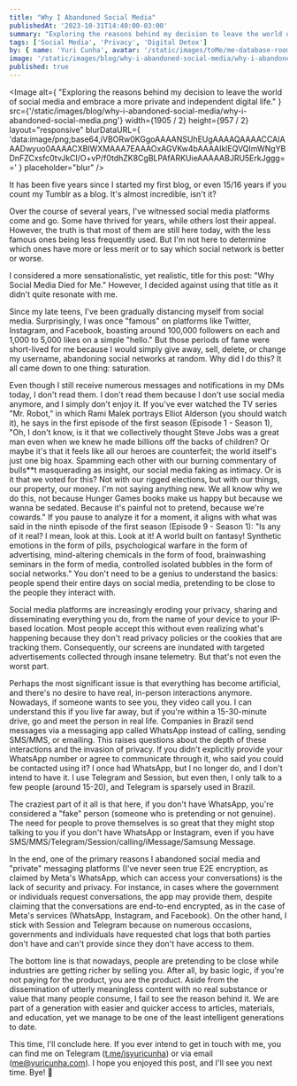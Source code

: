 ```yaml
---
title: "Why I Abandoned Social Media"
publishedAt: '2023-10-31T14:40:00-03:00'
summary: "Exploring the reasons behind my decision to leave the world of social media and embrace a more private and independent digital life."
tags: ['Social Media', 'Privacy', 'Digital Detox']
by: { name: 'Yuri Cunha', avatar: '/static/images/toMe/me-database-room.png' }
image: '/static/images/blog/why-i-abandoned-social-media/why-i-abandoned-social-media.png'
published: true
---
```


<Image
  alt={
    "Exploring the reasons behind my decision to leave the world of social media and embrace a more private and independent digital life."
  }
  src={'/static/images/blog/why-i-abandoned-social-media/why-i-abandoned-social-media.png'}
  width={1905 / 2}
  height={957 / 2}
  layout="responsive"
  blurDataURL={
    'data:image/png;base64,iVBORw0KGgoAAAANSUhEUgAAAAQAAAACCAIAAADwyuo0AAAACXBIWXMAAA7EAAAOxAGVKw4bAAAAIklEQVQImWNgYBDnFZCxsfc0tvJkCI/O+vP/f0tdhZK8CgBLPAfARKUieAAAAABJRU5ErkJggg=='
  }
  placeholder="blur"
/>

It has been five years since I started my first blog, or even 15/16 years if you count my Tumblr as a blog. It's almost incredible, isn't it?

Over the course of several years, I've witnessed social media platforms come and go. Some have thrived for years, while others lost their appeal. However, the truth is that most of them are still here today, with the less famous ones being less frequently used. But I'm not here to determine which ones have more or less merit or to say which social network is better or worse.

I considered a more sensationalistic, yet realistic, title for this post: "Why Social Media Died for Me." However, I decided against using that title as it didn't quite resonate with me.

Since my late teens, I've been gradually distancing myself from social media. Surprisingly, I was once "famous" on platforms like Twitter, Instagram, and Facebook, boasting around 100,000 followers on each and 1,000 to 5,000 likes on a simple "hello." But those periods of fame were short-lived for me because I would simply give away, sell, delete, or change my username, abandoning social networks at random. Why did I do this? It all came down to one thing: saturation.

Even though I still receive numerous messages and notifications in my DMs today, I don't read them. I don't read them because I don't use social media anymore, and I simply don't enjoy it. If you've ever watched the TV series "Mr. Robot," in which Rami Malek portrays Elliot Alderson (you should watch it), he says in the first episode of the first season (Episode 1 - Season 1), "Oh, I don't know, is it that we collectively thought Steve Jobs was a great man even when we knew he made billions off the backs of children? Or maybe it's that it feels like all our heroes are counterfeit; the world itself's just one big hoax. Spamming each other with our burning commentary of bulls**t masquerading as insight, our social media faking as intimacy. Or is it that we voted for this? Not with our rigged elections, but with our things, our property, our money. I'm not saying anything new. We all know why we do this, not because Hunger Games books make us happy but because we wanna be sedated. Because it's painful not to pretend, because we're cowards." If you pause to analyze it for a moment, it aligns with what was said in the ninth episode of the first season (Episode 9 - Season 1): "Is any of it real? I mean, look at this. Look at it! A world built on fantasy! Synthetic emotions in the form of pills, psychological warfare in the form of advertising, mind-altering chemicals in the form of food, brainwashing seminars in the form of media, controlled isolated bubbles in the form of social networks." You don't need to be a genius to understand the basics: people spend their entire days on social media, pretending to be close to the people they interact with.

Social media platforms are increasingly eroding your privacy, sharing and disseminating everything you do, from the name of your device to your IP-based location. Most people accept this without even realizing what's happening because they don't read privacy policies or the cookies that are tracking them. Consequently, our screens are inundated with targeted advertisements collected through insane telemetry. But that's not even the worst part.

Perhaps the most significant issue is that everything has become artificial, and there's no desire to have real, in-person interactions anymore. Nowadays, if someone wants to see you, they video call you. I can understand this if you live far away, but if you're within a 15-30-minute drive, go and meet the person in real life. Companies in Brazil send messages via a messaging app called WhatsApp instead of calling, sending SMS/MMS, or emailing. This raises questions about the depth of these interactions and the invasion of privacy. If you didn't explicitly provide your WhatsApp number or agree to communicate through it, who said you could be contacted using it? I once had WhatsApp, but I no longer do, and I don't intend to have it. I use Telegram and Session, but even then, I only talk to a few people (around 15-20), and Telegram is sparsely used in Brazil.

The craziest part of it all is that here, if you don't have WhatsApp, you're considered a "fake" person (someone who is pretending or not genuine). The need for people to prove themselves is so great that they might stop talking to you if you don't have WhatsApp or Instagram, even if you have SMS/MMS/Telegram/Session/calling/iMessage/Samsung Message.

In the end, one of the primary reasons I abandoned social media and "private" messaging platforms (I've never seen true E2E encryption, as claimed by Meta's WhatsApp, which can access your conversations) is the lack of security and privacy. For instance, in cases where the government or individuals request conversations, the app may provide them, despite claiming that the conversations are end-to-end encrypted, as in the case of Meta's services (WhatsApp, Instagram, and Facebook). On the other hand, I stick with Session and Telegram because on numerous occasions, governments and individuals have requested chat logs that both parties don't have and can't provide since they don't have access to them.

The bottom line is that nowadays, people are pretending to be close while industries are getting richer by selling you. After all, by basic logic, if you're not paying for the product, you are the product. Aside from the dissemination of utterly meaningless content with no real substance or value that many people consume, I fail to see the reason behind it. We are part of a generation with easier and quicker access to articles, materials, and education, yet we manage to be one of the least intelligent generations to date.

This time, I'll conclude here. If you ever intend to get in touch with me, you can find me on Telegram ([t.me/isyuricunha](t.me/isyuricunha)) or via email ([me@yuricunha.com](mailto:me@yuricunha.com)). I hope you enjoyed this post, and I'll see you next time. Bye! 👋